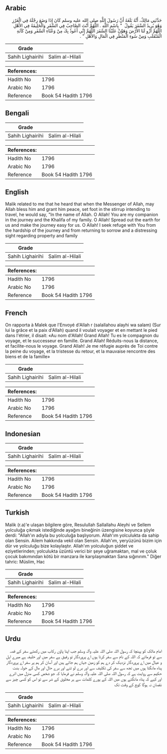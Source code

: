 ## Arabic


<div dir="rtl" lang="ar" style={{fontSize:'larger',backgroundColor:'#f8f9fa',padding:20}}>
حَدَّثَنِي مَالِكٌ، أَنَّهُ بَلَغَهُ أَنَّ رَسُولَ اللَّهِ صلى الله عليه وسلم كَانَ إِذَا وَضَعَ رِجْلَهُ فِي الْغَرْزِ وَهُوَ يُرِيدُ السَّفَرَ يَقُولُ ‏ "‏ بِاسْمِ اللَّهِ ‏.‏ اللَّهُمَّ أَنْتَ الصَّاحِبُ فِي السَّفَرِ وَالْخَلِيفَةُ فِي الأَهْلِ اللَّهُمَّ ازْوِ لَنَا الأَرْضَ وَهَوِّنْ عَلَيْنَا السَّفَرَ اللَّهُمَّ إِنِّي أَعُوذُ بِكَ مِنْ وَعْثَاءِ السَّفَرِ وَمِنْ كَآبَةِ الْمُنْقَلَبِ وَمِنْ سُوءِ الْمَنْظَرِ فِي الْمَالِ وَالأَهْلِ ‏"‏ ‏.‏
</div>
<div style={{backgroundColor:'#f8f9fa',padding:20, marginBottom: 10}}><table> <thead> <tr> <th>Grade</th> <th></th> </tr> </thead> <tbody> <tr><td>Sahih Lighairihi</td><td>Salim al-Hilali</td></tr></tbody></table><table> <thead> <tr> <th>References:</th> <th></th> </tr> </thead> <tbody><tr><td>Hadith No</td><td>1796</td></tr><tr><td>Arabic No</td><td>1796</td></tr><tr><td>Reference</td><td>Book 54 Hadith 1796</td></tr></tbody></table></div>

## Bengali


<div dir="ltr" lang="bn" style={{fontSize:'larger',backgroundColor:'#f8f9fa',padding:20}}>

</div>
<div style={{backgroundColor:'#f8f9fa',padding:20, marginBottom: 10}}><table> <thead> <tr> <th>Grade</th> <th></th> </tr> </thead> <tbody> <tr><td>Sahih Lighairihi</td><td>Salim al-Hilali</td></tr></tbody></table><table> <thead> <tr> <th>References:</th> <th></th> </tr> </thead> <tbody><tr><td>Hadith No</td><td>1796</td></tr><tr><td>Arabic No</td><td>1796</td></tr><tr><td>Reference</td><td>Book 54 Hadith 1796</td></tr></tbody></table></div>

## English


<div dir="ltr" lang="en" style={{fontSize:'larger',backgroundColor:'#f8f9fa',padding:20}}>
Malik related to me that he heard that when the Messenger of Allah, may Allah bless him and grant him peace, set foot in the stirrup intending to travel, he would say, "In the name of Allah. O Allah! You are my companion in the journey and the Khalifa of my family. O Allah! Spread out the earth for us and make the journey easy for us. O Allah! I seek refuge with You from the hardship of the journey and from returning to sorrow and a distressing sight regarding property and family
</div>
<div style={{backgroundColor:'#f8f9fa',padding:20, marginBottom: 10}}><table> <thead> <tr> <th>Grade</th> <th></th> </tr> </thead> <tbody> <tr><td>Sahih Lighairihi</td><td>Salim al-Hilali</td></tr></tbody></table><table> <thead> <tr> <th>References:</th> <th></th> </tr> </thead> <tbody><tr><td>Hadith No</td><td>1796</td></tr><tr><td>Arabic No</td><td>1796</td></tr><tr><td>Reference</td><td>Book 54 Hadith 1796</td></tr></tbody></table></div>

## French


<div dir="ltr" lang="fr" style={{fontSize:'larger',backgroundColor:'#f8f9fa',padding:20}}>
On rapporta à Malek que l'Envoyé d'Allah r (salallahou alayhi wa salam) (Sur lui la grâce et la paix d'Allah) quand il voulait voyager et en mettant le pied dans l'étrier, il disait: «Au nom d'Allah! Grand Allah! Tu es le compagnon du voyage, et le successeur en famille. Grand Allah! Réduits-nous la distance, et facilite-nous le voyage. Grand Allah! Je me réfugie auprès de Toi contre la peine du voyage, et la tristesse du retour, et la mauvaise rencontre des biens et de la famille»
</div>
<div style={{backgroundColor:'#f8f9fa',padding:20, marginBottom: 10}}><table> <thead> <tr> <th>Grade</th> <th></th> </tr> </thead> <tbody> <tr><td>Sahih Lighairihi</td><td>Salim al-Hilali</td></tr></tbody></table><table> <thead> <tr> <th>References:</th> <th></th> </tr> </thead> <tbody><tr><td>Hadith No</td><td>1796</td></tr><tr><td>Arabic No</td><td>1796</td></tr><tr><td>Reference</td><td>Book 54 Hadith 1796</td></tr></tbody></table></div>

## Indonesian


<div dir="ltr" lang="id" style={{fontSize:'larger',backgroundColor:'#f8f9fa',padding:20}}>

</div>
<div style={{backgroundColor:'#f8f9fa',padding:20, marginBottom: 10}}><table> <thead> <tr> <th>Grade</th> <th></th> </tr> </thead> <tbody> <tr><td>Sahih Lighairihi</td><td>Salim al-Hilali</td></tr></tbody></table><table> <thead> <tr> <th>References:</th> <th></th> </tr> </thead> <tbody><tr><td>Hadith No</td><td>1796</td></tr><tr><td>Arabic No</td><td>1796</td></tr><tr><td>Reference</td><td>Book 54 Hadith 1796</td></tr></tbody></table></div>

## Turkish


<div dir="ltr" lang="tr" style={{fontSize:'larger',backgroundColor:'#f8f9fa',padding:20}}>
Malik (r.a)'e ulaşan bilgilere göre, Resulullah Sallallahu Aleyhi ve Sellem yolculuğa çıkmak istediğinde ayağını bineğinin üzengisine koyunca şöyle derdi: "Allah'ın adıyla bu yolculuğa başlıyorum. Allah'ım yolculukta da sahip olan Sensin. Ailem hakkında vekil olan Sensin. Allah'ım, yeryüzünü bizim için dür ve yolculuğu bize kolaylaştır. Allah'ım yolculuğun şiddet ve eziyetIerinden; yolculukta üzüntü verici bir şeye uğramaktan, mal ve çoluk çocuk bakımından kötü bir manzara ile karşılaşmaktan Sana sığınırım." Diğer tahric: Müslim, Hac
</div>
<div style={{backgroundColor:'#f8f9fa',padding:20, marginBottom: 10}}><table> <thead> <tr> <th>Grade</th> <th></th> </tr> </thead> <tbody> <tr><td>Sahih Lighairihi</td><td>Salim al-Hilali</td></tr></tbody></table><table> <thead> <tr> <th>References:</th> <th></th> </tr> </thead> <tbody><tr><td>Hadith No</td><td>1796</td></tr><tr><td>Arabic No</td><td>1796</td></tr><tr><td>Reference</td><td>Book 54 Hadith 1796</td></tr></tbody></table></div>

## Urdu


<div dir="rtl" lang="ur" style={{fontSize:'larger',backgroundColor:'#f8f9fa',padding:20}}>
امام مالک کو پہنچا کہ رسول اللہ صلی اللہ علیہ وآلہ وسلم جب اپنا پاؤں رکاب میں رکھتے سفر کے قصہ سے تو فرماتے کہ اللہ کے نام سے سفر کرتا ہوں اے پروردگار تو رفیق ہے سفر میں اور خلیفہ ہے میرے اہل و عیال میں اے پروردگار نزدیک کر دے ہم کو زمین جہاں ہم جاتے ہیں اور آسان کر ہم پر سفر اے پروردگار پناہ مانگتا ہوں میں تجھ سے سفر کی تکلیف سے اور برے لو ٹنے اور برے حال اور مال کے خولہ بنت حکیم سے روایت ہے کہ رسول اللہ صلی اللہ علیہ وآلہ وسلم نے فرمایا کہ جو شخص کسی منزل میں اترے اور کہے کہ پناہ مانگتے ہوں میں اللہ کے پورے کلمات سے ہر مخلوق کے شر سے تو اس کو کسی چیز سے نقصان نہ ہوگا کوچ کے وقت تک
</div>
<div style={{backgroundColor:'#f8f9fa',padding:20, marginBottom: 10}}><table> <thead> <tr> <th>Grade</th> <th></th> </tr> </thead> <tbody> <tr><td>Sahih Lighairihi</td><td>Salim al-Hilali</td></tr></tbody></table><table> <thead> <tr> <th>References:</th> <th></th> </tr> </thead> <tbody><tr><td>Hadith No</td><td>1796</td></tr><tr><td>Arabic No</td><td>1796</td></tr><tr><td>Reference</td><td>Book 54 Hadith 1796</td></tr></tbody></table></div>